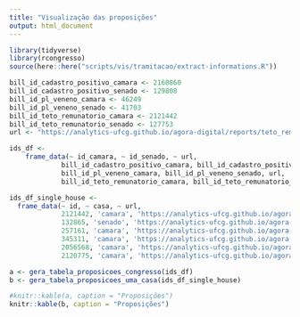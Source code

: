 ```yaml
---
title: "Visualização das proposições"
output: html_document
---
```



```r
library(tidyverse)
library(rcongresso)
source(here::here("scripts/vis/tramitacao/extract-informations.R"))
```

```r
bill_id_cadastro_positivo_camara <- 2160860
bill_id_cadastro_positivo_senado <- 129808
bill_id_pl_veneno_camara <- 46249
bill_id_pl_veneno_senado <- 41703
bill_id_teto_remunatorio_camara <- 2121442
bill_id_teto_remunatorio_senado <- 127753
url <- "https://analytics-ufcg.github.io/agora-digital/reports/teto_remuneratorio-camara.html"

ids_df <-
    frame_data(~ id_camara, ~ id_senado, ~ url,
             bill_id_cadastro_positivo_camara, bill_id_cadastro_positivo_senado, url,
             bill_id_pl_veneno_camara, bill_id_pl_veneno_senado, url,
             bill_id_teto_remunatorio_camara, bill_id_teto_remunatorio_senado, url)

ids_df_single_house <-
  frame_data(~ id, ~ casa, ~ url,
             2121442, 'camara', 'https://analytics-ufcg.github.io/agora-digital/reports/report_127753_senado_2121442_camara.html',
             132865, 'senado', 'https://analytics-ufcg.github.io/agora-digital/reports/report_132865_senado.html',
             257161, 'camara', 'https://analytics-ufcg.github.io/agora-digital/reports/report_257161_camara.html',
             345311, 'camara', 'https://analytics-ufcg.github.io/agora-digital/reports/report_345311_camara.html',
             2056568, 'camara', 'https://analytics-ufcg.github.io/agora-digital/reports/report_2056568_camara.html',
             2120775, 'camara', 'https://analytics-ufcg.github.io/agora-digital/reports/report_2120775_camara.html')

a <- gera_tabela_proposicoes_congresso(ids_df)
b <- gera_tabela_proposicoes_uma_casa(ids_df_single_house)
```

```r
#knitr::kable(a, caption = "Proposições")
knitr::kable(b, caption = "Proposições")
```
